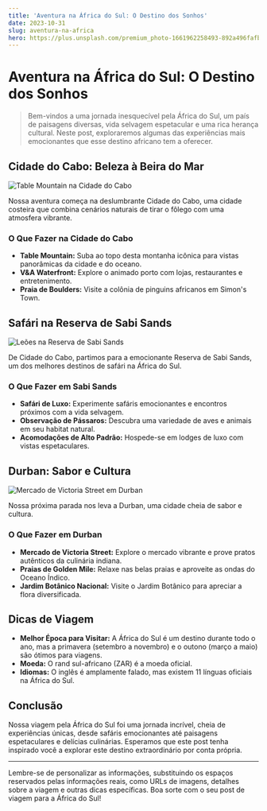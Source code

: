 ```yaml
---
title: 'Aventura na África do Sul: O Destino dos Sonhos'
date: 2023-10-31
slug: aventura-na-africa
hero: https://plus.unsplash.com/premium_photo-1661962258493-892a496fafba?auto=format&fit=crop&q=80&w=2070&ixlib=rb-4.0.3&ixid=M3wxMjA3fDB8MHxwaG90by1wYWdlfHx8fGVufDB8fHx8fA%3D%3D
---
```


# Aventura na África do Sul: O Destino dos Sonhos

> Bem-vindos a uma jornada inesquecível pela África do Sul, um país de paisagens diversas, vida selvagem espetacular e uma rica herança cultural. Neste post, exploraremos algumas das experiências mais emocionantes que esse destino africano tem a oferecer.

## Cidade do Cabo: Beleza à Beira do Mar

![Table Mountain na Cidade do Cabo](https://images.unsplash.com/photo-1606799955515-85468ee78c26?auto=format&fit=crop&q=80&w=1932&ixlib=rb-4.0.3&ixid=M3wxMjA3fDB8MHxwaG90by1wYWdlfHx8fGVufDB8fHx8fA%3D%3D)

Nossa aventura começa na deslumbrante Cidade do Cabo, uma cidade costeira que combina cenários naturais de tirar o fôlego com uma atmosfera vibrante.

### O Que Fazer na Cidade do Cabo

- **Table Mountain:** Suba ao topo desta montanha icônica para vistas panorâmicas da cidade e do oceano.
- **V&A Waterfront:** Explore o animado porto com lojas, restaurantes e entretenimento.
- **Praia de Boulders:** Visite a colônia de pinguins africanos em Simon's Town.

## Safári na Reserva de Sabi Sands

![Leões na Reserva de Sabi Sands](https://images.unsplash.com/photo-1541330661065-b31855a1f31e?auto=format&fit=crop&q=80&w=2070&ixlib=rb-4.0.3&ixid=M3wxMjA3fDB8MHxwaG90by1wYWdlfHx8fGVufDB8fHx8fA%3D%3D)

De Cidade do Cabo, partimos para a emocionante Reserva de Sabi Sands, um dos melhores destinos de safári na África do Sul.

### O Que Fazer em Sabi Sands

- **Safári de Luxo:** Experimente safáris emocionantes e encontros próximos com a vida selvagem.
- **Observação de Pássaros:** Descubra uma variedade de aves e animais em seu habitat natural.
- **Acomodações de Alto Padrão:** Hospede-se em lodges de luxo com vistas espetaculares.

## Durban: Sabor e Cultura

![Mercado de Victoria Street em Durban](https://images.unsplash.com/photo-1672882697943-dfccf3cf6551?auto=format&fit=crop&q=80&w=2070&ixlib=rb-4.0.3&ixid=M3wxMjA3fDB8MHxwaG90by1wYWdlfHx8fGVufDB8fHx8fA%3D%3D)

Nossa próxima parada nos leva a Durban, uma cidade cheia de sabor e cultura.

### O Que Fazer em Durban

- **Mercado de Victoria Street:** Explore o mercado vibrante e prove pratos autênticos da culinária indiana.
- **Praias de Golden Mile:** Relaxe nas belas praias e aproveite as ondas do Oceano Índico.
- **Jardim Botânico Nacional:** Visite o Jardim Botânico para apreciar a flora diversificada.

## Dicas de Viagem

- **Melhor Época para Visitar:** A África do Sul é um destino durante todo o ano, mas a primavera (setembro a novembro) e o outono (março a maio) são ótimos para viagens.
- **Moeda:** O rand sul-africano (ZAR) é a moeda oficial.
- **Idiomas:** O inglês é amplamente falado, mas existem 11 línguas oficiais na África do Sul.

## Conclusão

Nossa viagem pela África do Sul foi uma jornada incrível, cheia de experiências únicas, desde safáris emocionantes até paisagens espetaculares e delícias culinárias. Esperamos que este post tenha inspirado você a explorar este destino extraordinário por conta própria.

---

Lembre-se de personalizar as informações, substituindo os espaços reservados pelas informações reais, como URLs de imagens, detalhes sobre a viagem e outras dicas específicas. Boa sorte com o seu post de viagem para a África do Sul!

